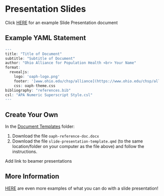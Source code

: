 # Presentation Slides

Click [HERE](https://catmailohio.sharepoint.com/:u:/s/CHSP-OAIPH/EcHNaRfELrNNlw_G663PFE8BpxgjXU1rTNAYI8yxDPzi9Q?e=bTx2Wd) for an example Slide Presentation document

## Example YAML Statement

```r

---
title: "Title of Document"
subtitle: "Subtitle of Document"
author: "Ohio Alliance for Population Health <br> Your Name"
format: 
  revealjs:
    logo: 'oaph-logo.png'
    footer: '[www.ohio.edu/chsp/alliance](https://www.ohio.edu/chsp/alliance)'
    css: oaph-theme.css
bibliography: "references.bib"
csl: "APA Numeric Superscript Style.csl"
---

```

## Create Your Own

In the [Document Templates](https://catmailohio.sharepoint.com/:f:/s/CHSP-OAIPH/ElBBCzi3jYxBu7QteV9B0F8BtM5yBr6-VQbXafZsS3wQ0Q?e=Q7INHc) folder:

1.  Download the file `oaph-reference-doc.docx`
2.  Download the file `slide-presentation-template.qmd` (to the same location/folder on your computer as the file above) and follow the instructions.


Add link to beamer presentations

## More Information

[HERE](https://quarto.org/docs/output-formats/ms-word.html) are even more examples of what you can do with a slide presentation!
